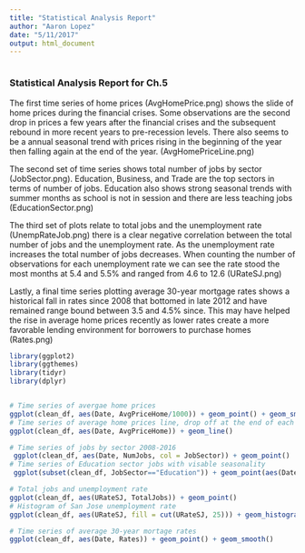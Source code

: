 ```yaml
---
title: "Statistical Analysis Report"
author: "Aaron Lopez"
date: "5/11/2017"
output: html_document
---
```


```r
```

### Statistical Analysis Report for Ch.5

The first time series of home prices (AvgHomePrice.png) shows the slide of home prices during the financial crises. Some observations are the second drop in prices a few years after the financial crises and the subsequent rebound in more recent years to pre-recession levels. There also seems to be a annual seasonal trend with prices rising in the beginning of the year then falling again at the end of the year. (AvgHomePriceLine.png)

The second set of time series shows total number of jobs by sector (JobSector.png). Education, Business, and Trade are the top sectors in terms of number of jobs. Education also shows strong seasonal trends with summer months as school is not in session and there are less teaching jobs (EducationSector.png)

The third set of plots relate to total jobs and the unemployment rate (UnempRateJob.png) there is a clear negative correlation between the total number of jobs and the unemployment rate. As the unemployment rate increases the total number of jobs decreases. When counting the number of observations for each unemployment rate we can see the rate stood the most months at 5.4 and 5.5% and ranged from 4.6 to 12.6 (URateSJ.png)

Lastly, a final time series plotting average 30-year mortgage rates shows a historical fall in rates since 2008 that bottomed in late 2012 and have remained range bound between 3.5 and 4.5% since. This may have helped the rise in average home prices recently as lower rates create a more favorable lending environment for borrowers to purchase homes (Rates.png)

```r
library(ggplot2)
library(ggthemes)
library(tidyr)
library(dplyr)


# Time series of avergae home prices
ggplot(clean_df, aes(Date, AvgPriceHome/1000)) + geom_point() + geom_smooth()
# Time series of average home prices line, drop off at the end of each year. Best time to buy a home?
ggplot(clean_df, aes(Date, AvgPriceHome)) + geom_line()

# Time series of jobs by sector 2008-2016
 ggplot(clean_df, aes(Date, NumJobs, col = JobSector)) + geom_point()
# Time series of Education sector jobs with visable seasonality
 ggplot(subset(clean_df, JobSector=="Education")) + geom_point(aes(Date, NumJobs, col = JobSector))

# Total jobs and unemployment rate
ggplot(clean_df, aes(URateSJ, TotalJobs)) + geom_point()
# Histogram of San Jose unemployment rate
ggplot(clean_df, aes(URateSJ, fill = cut(URateSJ, 25))) + geom_histogram(show.legend = FALSE, bins = 25) + scale_fill_discrete(h = c(240, 100))

# Time series of average 30-year mortage rates 
ggplot(clean_df, aes(Date, Rates)) + geom_point() + geom_smooth()

```

